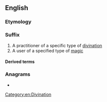 {{also|máncer}}
==English==

===Etymology===
{{suffix|-mancy|er|lang=en}}

===Suffix===
{{en-suffix}}

# A practitioner of a specific type of [[divination]]
# A user of a specified type of [[magic]]

====Derived terms====
{{suffixsee|en}}

===Anagrams===
* {{anagrams|en|Camren|Carmen|carmen}}

[[Category:en:Divination]]